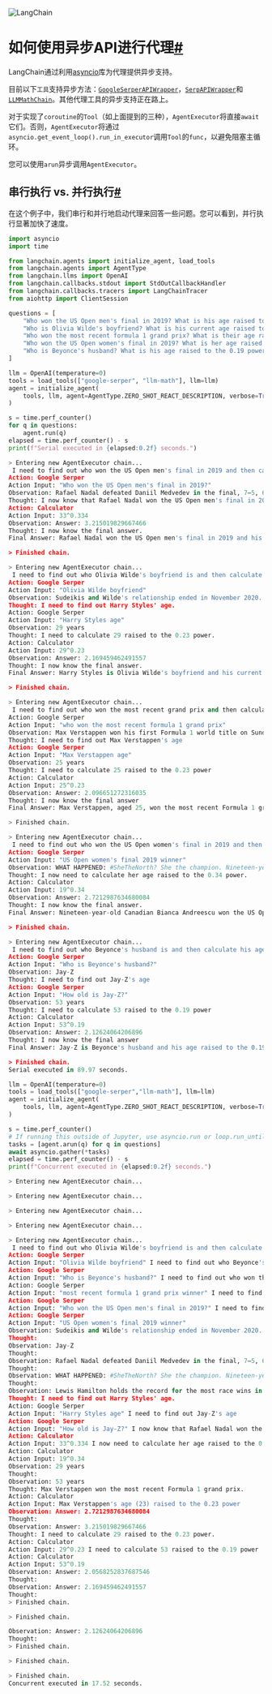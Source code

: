 

<Head>
  <script>
    {
      `(function() {
         var _hmt = _hmt || [];
(function() {
  var hm = document.createElement("script");
  hm.src = "https://hm.baidu.com/hm.js?e60fb290e204e04c5cb6f79b0ac1e697";
  var s = document.getElementsByTagName("script")[0]; 
  s.parentNode.insertBefore(hm, s);
})();
       })();`
    }
  </script>
</Head>

![LangChain](https://pica.zhimg.com/50/v2-56e8bbb52aa271012541c1fe1ceb11a2_r.gif)





如何使用异步API进行代理[#](#how-to-use-the-async-api-for-agents "此标题的永久链接")
=================================================================

LangChain通过利用[asyncio](https://docs.python.org/zh-cn/3/library/asyncio)库为代理提供异步支持。

目前以下`工具`支持异步方法：[`GoogleSerperAPIWrapper`](https://github.com/hwchase17/langchain/blob/master/langchain/utilities/google_serper.py)，[`SerpAPIWrapper`](https://github.com/hwchase17/langchain/blob/master/langchain/serpapi.py)和[`LLMMathChain`](https://github.com/hwchase17/langchain/blob/master/langchain/chains/llm_math/base.py)。其他代理工具的异步支持正在路上。

对于实现了`coroutine`的`Tool`（如上面提到的三种），`AgentExecutor`将直接`await`它们。否则，`AgentExecutor`将通过`asyncio.get_event_loop().run_in_executor`调用`Tool`的`func`，以避免阻塞主循环。

您可以使用`arun`异步调用`AgentExecutor`。

串行执行 vs. 并行执行[#](#serial-vs-concurrent-execution "Permalink to this headline")
------------------------------------------------------------------------------

在这个例子中，我们串行和并行地启动代理来回答一些问题。您可以看到，并行执行显著加快了速度。

```python
import asyncio
import time

from langchain.agents import initialize_agent, load_tools
from langchain.agents import AgentType
from langchain.llms import OpenAI
from langchain.callbacks.stdout import StdOutCallbackHandler
from langchain.callbacks.tracers import LangChainTracer
from aiohttp import ClientSession

questions = [
    "Who won the US Open men's final in 2019? What is his age raised to the 0.334 power?",
    "Who is Olivia Wilde's boyfriend? What is his current age raised to the 0.23 power?",
    "Who won the most recent formula 1 grand prix? What is their age raised to the 0.23 power?",
    "Who won the US Open women's final in 2019? What is her age raised to the 0.34 power?",
    "Who is Beyonce's husband? What is his age raised to the 0.19 power?"
]

```
```python
llm = OpenAI(temperature=0)
tools = load_tools(["google-serper", "llm-math"], llm=llm)
agent = initialize_agent(
    tools, llm, agent=AgentType.ZERO_SHOT_REACT_DESCRIPTION, verbose=True
)

s = time.perf_counter()
for q in questions:
    agent.run(q)
elapsed = time.perf_counter() - s
print(f"Serial executed in {elapsed:0.2f} seconds.")

```

```python
> Entering new AgentExecutor chain...
 I need to find out who won the US Open men's final in 2019 and then calculate his age raised to the 0.334 power.
Action: Google Serper
Action Input: "Who won the US Open men's final in 2019?"
Observation: Rafael Nadal defeated Daniil Medvedev in the final, 7–5, 6–3, 5–7, 4–6, 6–4 to win the men's singles tennis title at the 2019 US Open. It was his fourth US ... Draw: 128 (16 Q / 8 WC). Champion: Rafael Nadal. Runner-up: Daniil Medvedev. Score: 7–5, 6–3, 5–7, 4–6, 6–4. Bianca Andreescu won the women's singles title, defeating Serena Williams in straight sets in the final, becoming the first Canadian to win a Grand Slam singles ... Rafael Nadal won his 19th career Grand Slam title, and his fourth US Open crown, by surviving an all-time comback effort from Daniil ... Rafael Nadal beats Daniil Medvedev in US Open final to claim 19th major title. World No2 claims 7-5, 6-3, 5-7, 4-6, 6-4 victory over Russian ... Rafael Nadal defeated Daniil Medvedev in the men's singles final of the U.S. Open on Sunday. Rafael Nadal survived. The 33-year-old defeated Daniil Medvedev in the final of the 2019 U.S. Open to earn his 19th Grand Slam title Sunday ... NEW YORK -- Rafael Nadal defeated Daniil Medvedev in an epic five-set match, 7-5, 6-3, 5-7, 4-6, 6-4 to win the men's singles title at the ... Nadal previously won the U.S. Open three times, most recently in 2017. Ahead of the match, Nadal said he was “super happy to be back in the ... Watch the full match between Daniil Medvedev and Rafael ... Duration: 4:47:32. Posted: Mar 20, 2020. US Open 2019: Rafael Nadal beats Daniil Medvedev · Updated: Sep. 08, 2019, 11:11 p.m. |; Published: Sep · Published: Sep. 08, 2019, 10:06 p.m.. 26. US Open ...
Thought: I now know that Rafael Nadal won the US Open men's final in 2019 and he is 33 years old.
Action: Calculator
Action Input: 33^0.334
Observation: Answer: 3.215019829667466
Thought: I now know the final answer.
Final Answer: Rafael Nadal won the US Open men's final in 2019 and his age raised to the 0.334 power is 3.215019829667466.

> Finished chain.

> Entering new AgentExecutor chain...
 I need to find out who Olivia Wilde's boyfriend is and then calculate his age raised to the 0.23 power.
Action: Google Serper
Action Input: "Olivia Wilde boyfriend"
Observation: Sudeikis and Wilde's relationship ended in November 2020. Wilde was publicly served with court documents regarding child custody while she was presenting Don't Worry Darling at CinemaCon 2022. In January 2021, Wilde began dating singer Harry Styles after meeting during the filming of Don't Worry Darling.
Thought: I need to find out Harry Styles' age.
Action: Google Serper
Action Input: "Harry Styles age"
Observation: 29 years
Thought: I need to calculate 29 raised to the 0.23 power.
Action: Calculator
Action Input: 29^0.23
Observation: Answer: 2.169459462491557
Thought: I now know the final answer.
Final Answer: Harry Styles is Olivia Wilde's boyfriend and his current age raised to the 0.23 power is 2.169459462491557.

> Finished chain.

> Entering new AgentExecutor chain...
 I need to find out who won the most recent grand prix and then calculate their age raised to the 0.23 power.
Action: Google Serper
Action Input: "who won the most recent formula 1 grand prix"
Observation: Max Verstappen won his first Formula 1 world title on Sunday after the championship was decided by a last-lap overtake of his rival Lewis Hamilton in the Abu Dhabi Grand Prix. Dec 12, 2021
Thought: I need to find out Max Verstappen's age
Action: Google Serper
Action Input: "Max Verstappen age"
Observation: 25 years
Thought: I need to calculate 25 raised to the 0.23 power
Action: Calculator
Action Input: 25^0.23
Observation: Answer: 2.096651272316035
Thought: I now know the final answer
Final Answer: Max Verstappen, aged 25, won the most recent Formula 1 grand prix and his age raised to the 0.23 power is 2.096651272316035.

> Finished chain.

> Entering new AgentExecutor chain...
 I need to find out who won the US Open women's final in 2019 and then calculate her age raised to the 0.34 power.
Action: Google Serper
Action Input: "US Open women's final 2019 winner"
Observation: WHAT HAPPENED: #SheTheNorth? She the champion. Nineteen-year-old Canadian Bianca Andreescu sealed her first Grand Slam title on Saturday, downing 23-time major champion Serena Williams in the 2019 US Open women's singles final, 6-3, 7-5. Sep 7, 2019
Thought: I now need to calculate her age raised to the 0.34 power.
Action: Calculator
Action Input: 19^0.34
Observation: Answer: 2.7212987634680084
Thought: I now know the final answer.
Final Answer: Nineteen-year-old Canadian Bianca Andreescu won the US Open women's final in 2019 and her age raised to the 0.34 power is 2.7212987634680084.

> Finished chain.

> Entering new AgentExecutor chain...
 I need to find out who Beyonce's husband is and then calculate his age raised to the 0.19 power.
Action: Google Serper
Action Input: "Who is Beyonce's husband?"
Observation: Jay-Z
Thought: I need to find out Jay-Z's age
Action: Google Serper
Action Input: "How old is Jay-Z?"
Observation: 53 years
Thought: I need to calculate 53 raised to the 0.19 power
Action: Calculator
Action Input: 53^0.19
Observation: Answer: 2.12624064206896
Thought: I now know the final answer
Final Answer: Jay-Z is Beyonce's husband and his age raised to the 0.19 power is 2.12624064206896.

> Finished chain.
Serial executed in 89.97 seconds.

```

```python
llm = OpenAI(temperature=0)
tools = load_tools(["google-serper","llm-math"], llm=llm)
agent = initialize_agent(
    tools, llm, agent=AgentType.ZERO_SHOT_REACT_DESCRIPTION, verbose=True
)

s = time.perf_counter()
# If running this outside of Jupyter, use asyncio.run or loop.run_until_complete
tasks = [agent.arun(q) for q in questions]
await asyncio.gather(*tasks)
elapsed = time.perf_counter() - s
print(f"Concurrent executed in {elapsed:0.2f} seconds.")

```

```python
> Entering new AgentExecutor chain...

> Entering new AgentExecutor chain...

> Entering new AgentExecutor chain...

> Entering new AgentExecutor chain...

> Entering new AgentExecutor chain...
 I need to find out who Olivia Wilde's boyfriend is and then calculate his age raised to the 0.23 power.
Action: Google Serper
Action Input: "Olivia Wilde boyfriend" I need to find out who Beyonce's husband is and then calculate his age raised to the 0.19 power.
Action: Google Serper
Action Input: "Who is Beyonce's husband?" I need to find out who won the most recent formula 1 grand prix and then calculate their age raised to the 0.23 power.
Action: Google Serper
Action Input: "most recent formula 1 grand prix winner" I need to find out who won the US Open men's final in 2019 and then calculate his age raised to the 0.334 power.
Action: Google Serper
Action Input: "Who won the US Open men's final in 2019?" I need to find out who won the US Open women's final in 2019 and then calculate her age raised to the 0.34 power.
Action: Google Serper
Action Input: "US Open women's final 2019 winner"
Observation: Sudeikis and Wilde's relationship ended in November 2020. Wilde was publicly served with court documents regarding child custody while she was presenting Don't Worry Darling at CinemaCon 2022. In January 2021, Wilde began dating singer Harry Styles after meeting during the filming of Don't Worry Darling.
Thought:
Observation: Jay-Z
Thought:
Observation: Rafael Nadal defeated Daniil Medvedev in the final, 7–5, 6–3, 5–7, 4–6, 6–4 to win the men's singles tennis title at the 2019 US Open. It was his fourth US ... Draw: 128 (16 Q / 8 WC). Champion: Rafael Nadal. Runner-up: Daniil Medvedev. Score: 7–5, 6–3, 5–7, 4–6, 6–4. Bianca Andreescu won the women's singles title, defeating Serena Williams in straight sets in the final, becoming the first Canadian to win a Grand Slam singles ... Rafael Nadal won his 19th career Grand Slam title, and his fourth US Open crown, by surviving an all-time comback effort from Daniil ... Rafael Nadal beats Daniil Medvedev in US Open final to claim 19th major title. World No2 claims 7-5, 6-3, 5-7, 4-6, 6-4 victory over Russian ... Rafael Nadal defeated Daniil Medvedev in the men's singles final of the U.S. Open on Sunday. Rafael Nadal survived. The 33-year-old defeated Daniil Medvedev in the final of the 2019 U.S. Open to earn his 19th Grand Slam title Sunday ... NEW YORK -- Rafael Nadal defeated Daniil Medvedev in an epic five-set match, 7-5, 6-3, 5-7, 4-6, 6-4 to win the men's singles title at the ... Nadal previously won the U.S. Open three times, most recently in 2017. Ahead of the match, Nadal said he was “super happy to be back in the ... Watch the full match between Daniil Medvedev and Rafael ... Duration: 4:47:32. Posted: Mar 20, 2020. US Open 2019: Rafael Nadal beats Daniil Medvedev · Updated: Sep. 08, 2019, 11:11 p.m. |; Published: Sep · Published: Sep. 08, 2019, 10:06 p.m.. 26. US Open ...
Thought:
Observation: WHAT HAPPENED: #SheTheNorth? She the champion. Nineteen-year-old Canadian Bianca Andreescu sealed her first Grand Slam title on Saturday, downing 23-time major champion Serena Williams in the 2019 US Open women's singles final, 6-3, 7-5. Sep 7, 2019
Thought:
Observation: Lewis Hamilton holds the record for the most race wins in Formula One history, with 103 wins to date. Michael Schumacher, the previous record holder, ... Michael Schumacher (top left) and Lewis Hamilton (top right) have each won the championship a record seven times during their careers, while Sebastian Vettel ( ... Grand Prix, Date, Winner, Car, Laps, Time. Bahrain, 05 Mar 2023, Max Verstappen VER, Red Bull Racing Honda RBPT, 57, 1:33:56.736. Saudi Arabia, 19 Mar 2023 ... The Red Bull driver Max Verstappen of the Netherlands celebrated winning his first Formula 1 world title at the Abu Dhabi Grand Prix. Perez wins sprint as Verstappen, Russell clash. Red Bull's Sergio Perez won the first sprint of the 2023 Formula One season after catching and passing Charles ... The most successful driver in the history of F1 is Lewis Hamilton. The man from Stevenage has won 103 Grands Prix throughout his illustrious career and is still ... Lewis Hamilton: 103. Max Verstappen: 37. Michael Schumacher: 91. Fernando Alonso: 32. Max Verstappen and Sergio Perez will race in a very different-looking Red Bull this weekend after the team unveiled a striking special livery for the Miami GP. Lewis Hamilton holds the record of most victories with 103, ahead of Michael Schumacher (91) and Sebastian Vettel (53). Schumacher also holds the record for the ... Lewis Hamilton holds the record for the most race wins in Formula One history, with 103 wins to date. Michael Schumacher, the previous record holder, is second ...
Thought: I need to find out Harry Styles' age.
Action: Google Serper
Action Input: "Harry Styles age" I need to find out Jay-Z's age
Action: Google Serper
Action Input: "How old is Jay-Z?" I now know that Rafael Nadal won the US Open men's final in 2019 and he is 33 years old.
Action: Calculator
Action Input: 33^0.334 I now need to calculate her age raised to the 0.34 power.
Action: Calculator
Action Input: 19^0.34
Observation: 29 years
Thought:
Observation: 53 years
Thought: Max Verstappen won the most recent Formula 1 grand prix.
Action: Calculator
Action Input: Max Verstappen's age (23) raised to the 0.23 power
Observation: Answer: 2.7212987634680084
Thought:
Observation: Answer: 3.215019829667466
Thought: I need to calculate 29 raised to the 0.23 power.
Action: Calculator
Action Input: 29^0.23 I need to calculate 53 raised to the 0.19 power
Action: Calculator
Action Input: 53^0.19
Observation: Answer: 2.0568252837687546
Thought:
Observation: Answer: 2.169459462491557
Thought:
> Finished chain.

> Finished chain.

Observation: Answer: 2.12624064206896
Thought:
> Finished chain.

> Finished chain.

> Finished chain.
Concurrent executed in 17.52 seconds.

```

